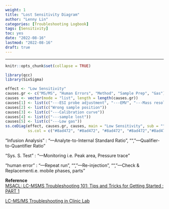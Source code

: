 ```yaml
---
weight: 1
title: "Lost Sensitivity Diagram"
author: "Lenny Lin"
categories: [Troubleshooting Logbook]
tags: [Sensitivity]
toc: yes
date: "2022-08-16"
lastmod: "2022-08-16"
draft: true
---
```



<!--more-->

---

```r
knitr::opts_chunk$set(collapse = TRUE)
```

```r
library(qcc)
library(SixSigma)
```




```r
effect <- "Low Sensitivity"
causes.gr <- c("MS/MS", "Human Errors", "Method", "Sample Prep", "Gas")
causes <- vector(mode = "list", length = length(causes.gr))
causes[1] <- list(c("---ESI probe adjustment", "---EMV", "---Mass resolution", " ", ("---Ion source \n manitenance")))
causes[2] <- list(c("Wrong sample position"))
causes[3] <- list(c("---Calibration curve"))
causes[4] <- list(c("---sample lost"))
causes[5] <- list(c("---Low gas"))
ss.ceDiag(effect, causes.gr, causes, main = "Low Sensitivity", sub = "",
          ss.col = c("#8ad472", "#8ad472", "#8ad472", "#8ad472","#8ad472"))
```

"Infusion Analysis" : "---Analyte-to-Internal Standard Ratio", "","---Qualifier-to-Quantifier Ratio"

"Sys. S. Test" : "---Monitoring \n i.e. Peak area, Pressure trace"

"human error" : "---Repeat run", "", "---Re-injection", "", "---Check & Replacement\n i.e. mobile phases, parts"



**Reference**  
[MSACL: LC-MSMS Troubleshooting 101: Tips and Tricks for Getting Started : PART 1](https://www.msacl.org/index.php?header=Learning_Center&tab=Video_Library&subtab=Search_Video_Library)

[LC-MS/MS Troubleshooting in Clinic Lab](https://fenxihuaxue.netlify.app/docs/01-mass-spec-lc-ms/part-05-troubleshooting/02_lcmsms_clinical_troubleshooting/)
